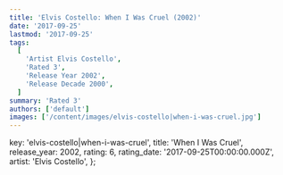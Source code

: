 ```yaml
---
title: 'Elvis Costello: When I Was Cruel (2002)'
date: '2017-09-25'
lastmod: '2017-09-25'
tags:
  [
    'Artist Elvis Costello',
    'Rated 3',
    'Release Year 2002',
    'Release Decade 2000',
  ]
summary: 'Rated 3'
authors: ['default']
images: ['/content/images/elvis-costello|when-i-was-cruel.jpg']
---
```


  key: 'elvis-costello|when-i-was-cruel',
  title: 'When I Was Cruel',
  release_year: 2002,
  rating: 6,
  rating_date: '2017-09-25T00:00:00.000Z',
  artist: 'Elvis Costello',
};

<MusicRating data={data} />
